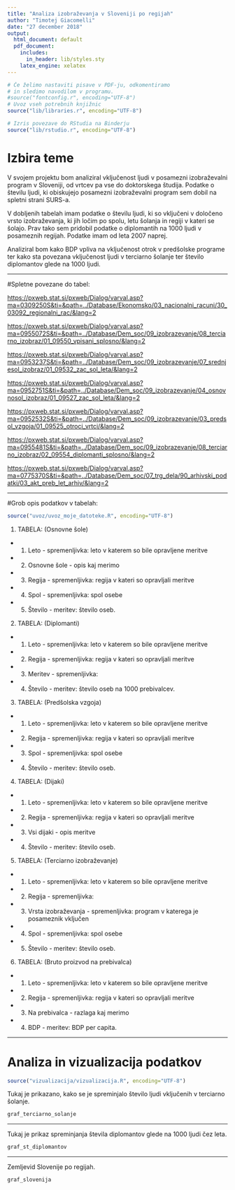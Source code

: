 ```yaml
---
title: "Analiza izobraževanja v Sloveniji po regijah"
author: "Timotej Giacomelli"
date: "27 december 2018"
output:
  html_document: default
  pdf_document:
    includes:
      in_header: lib/styles.sty
    latex_engine: xelatex
---
```


```r
# Če želimo nastaviti pisave v PDF-ju, odkomentiramo
# in sledimo navodilom v programu.
#source("fontconfig.r", encoding="UTF-8")
# Uvoz vseh potrebnih knjižnic
source("lib/libraries.r", encoding="UTF-8")
```


```r
# Izris povezave do RStudia na Binderju
source("lib/rstudio.r", encoding="UTF-8")
```

# Izbira teme

V svojem projektu bom analiziral vključenost ljudi v posamezni izobraževalni program v Sloveniji, od vrtcev pa vse do doktorskega študija. Podatke o številu ljudi, ki obiskujejo posamezni izobraževalni program sem dobil na spletni strani SURS-a.

V dobljenih tabelah imam podatke o številu ljudi, ki so vključeni v določeno vrsto izobraževanja, ki jih ločim po spolu, letu šolanja in regiji v kateri se šolajo. Prav tako sem pridobil podatke o diplomantih na 1000 ljudi v posameznih regijah. Podatke imam od leta 2007 naprej.

Analiziral bom kako BDP vpliva na vključenost otrok v predšolske programe ter kako sta povezana vključenost ljudi v terciarno šolanje ter število diplomantov glede na 1000 ljudi.

***

#Spletne povezane do tabel:

<https://pxweb.stat.si/pxweb/Dialog/varval.asp?ma=0309250S&ti=&path=../Database/Ekonomsko/03_nacionalni_racuni/30_03092_regionalni_rac/&lang=2>

<https://pxweb.stat.si/pxweb/Dialog/varval.asp?ma=0955072S&ti=&path=../Database/Dem_soc/09_izobrazevanje/08_terciarno_izobraz/01_09550_vpisani_splosno/&lang=2>

<https://pxweb.stat.si/pxweb/Dialog/varval.asp?ma=0953237S&ti=&path=../Database/Dem_soc/09_izobrazevanje/07_srednjesol_izobraz/01_09532_zac_sol_leta/&lang=2>

<https://pxweb.stat.si/pxweb/Dialog/varval.asp?ma=0952751S&ti=&path=../Database/Dem_soc/09_izobrazevanje/04_osnovnosol_izobraz/01_09527_zac_sol_leta/&lang=2>

<https://pxweb.stat.si/pxweb/Dialog/varval.asp?ma=0952532S&ti=&path=../Database/Dem_soc/09_izobrazevanje/03_predsol_vzgoja/01_09525_otroci_vrtci/&lang=2>

<https://pxweb.stat.si/pxweb/Dialog/varval.asp?ma=0955481S&ti=&path=../Database/Dem_soc/09_izobrazevanje/08_terciarno_izobraz/02_09554_diplomanti_splosno/&lang=2>

<https://pxweb.stat.si/pxweb/Dialog/varval.asp?ma=0775370S&ti=&path=../Database/Dem_soc/07_trg_dela/90_arhivski_podatki/03_akt_preb_let_arhiv/&lang=2>


***


#Grob opis podatkov v tabelah:

```r
source("uvoz/uvoz_moje_datoteke.R", encoding="UTF-8")
```

1. TABELA: (Osnovne šole)
- 1.  Leto - spremenljivka: leto v katerem so bile opravljene meritve
- 2.  Osnovne šole - opis kaj merimo
- 3.  Regija - spremenljivka: regija v kateri so opravljali meritve
- 4.  Spol - spremenljivka: spol osebe
- 5.  Število - meritev: število oseb.

2. TABELA: (Diplomanti)
- 1.  Leto - spremenljivka: leto v katerem so bile opravljene meritve
- 2.  Regija - spremenljivka: regija v kateri so opravljali meritve
- 3.  Meritev - spremenljivka:
- 4.  Število - meritev: število oseb na 1000 prebivalcev.

3. TABELA: (Predšolska vzgoja)
- 1.  Leto - spremenljivka: leto v katerem so bile opravljene meritve
- 2.  Regija - spremenljivka: regija v kateri so opravljali meritve
- 3.  Spol - spremenljivka: spol osebe
- 4.  Število - meritev: število oseb.

4. TABELA: (Dijaki)
- 1.  Leto - spremenljivka: leto v katerem so bile opravljene meritve
- 2.  Regija - spremenljivka: regija v kateri so opravljali meritve
- 3.  Vsi dijaki - opis meritve
- 4.  Število - meritev: število oseb.


5. TABELA: (Terciarno izobraževanje)
- 1.  Leto - spremenljivka: leto v katerem so bile opravljene meritve
- 2.  Regija - spremenljivka:
- 3.  Vrsta izobraževanja - spremenljivka: program v katerega je posameznik vključen
- 4.  Spol - spremenljivka: spol osebe
- 5.  Število - meritev: število oseb.

6. TABELA: (Bruto proizvod na prebivalca)
- 1.  Leto - spremenljivka: leto v katerem so bile opravljene meritve
- 2.  Regija - spremenljivka: regija v kateri so opravljali meritve
- 3.  Na prebivalca - razlaga kaj merimo
- 4.  BDP - meritev: BDP per capita.

***

# Analiza in vizualizacija podatkov

```r
source("vizualizacija/vizualizacija.R", encoding="UTF-8")
```


Tukaj je prikazano, kako se je spreminjalo število ljudi vključenih v terciarno šolanje.

```r

graf_terciarno_solanje

```

***

Tukaj je prikaz spreminjanja števila diplomantov glede na 1000 ljudi čez leta.

```r

graf_st_diplomantov

```


***

Zemljevid Slovenije po regijah.

```r

graf_slovenija
```










